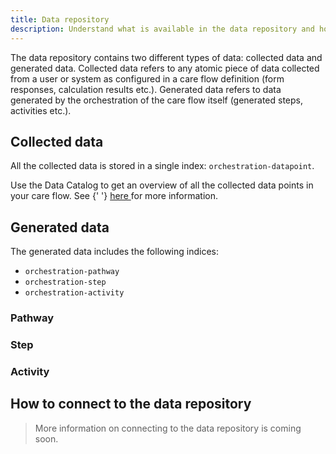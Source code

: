 ```yaml
---
title: Data repository
description: Understand what is available in the data repository and how to connect to it
---
```


The data repository contains two different types of data: collected data and generated data. Collected data refers to any atomic piece of data collected from a user or system as configured in a care flow definition (form responses, calculation results etc.). Generated data refers to data generated by the orchestration of the care flow itself (generated steps, activities etc.).

## Collected data

All the collected data is stored in a single index: `orchestration-datapoint`.

<DataPointIndexSpecs />

<Alert type="info">
  <p>
    Use the Data Catalog to get an overview of all the collected data points in your care flow. See {' '}
    <a href="https://help.awellhealth.com/en/articles/4791428-data-catalog">
      here
    </a> for more information.
  </p>
</Alert>


## Generated data

The generated data includes the following indices:
* `orchestration-pathway`
* `orchestration-step`
* `orchestration-activity`

### Pathway

<PathwayIndexSpecs />

### Step

<StepIndexSpecs />

### Activity

<ActivityIndexSpecs />

## How to connect to the data repository

> More information on connecting to the data repository is coming soon.